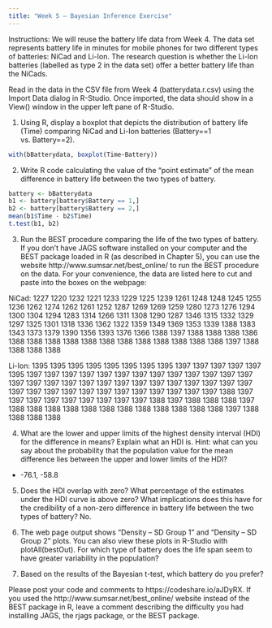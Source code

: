 ---
title: "Week 5 – Bayesian Inference Exercise"
---

Instructions: We will reuse the battery life data from Week 4. The data set represents battery life in minutes for mobile phones for two different types of batteries: NiCad and Li-Ion. The research question is whether the Li-Ion batteries (labelled as type 2 in the data set) offer a better battery life than the NiCads.

Read in the data in the CSV file from Week 4 (batterydata.r.csv) using the Import Data dialog in R-Studio. Once imported, the data should show in a View() window in the upper left pane of R-Studio.

1.	Using R, display a boxplot that depicts the distribution of battery life (Time) comparing NiCad and Li-Ion batteries (Battery==1 vs. Battery==2).  
```{r}
with(bBatterydata, boxplot(Time~Battery))
```


2.	Write R code calculating the value of the “point estimate” of the mean difference in battery life between the two types of battery. 
```{r}
battery <- bBatterydata
b1 <- battery[battery$Battery == 1,]
b2 <- battery[battery$Battery == 2,]
mean(b1$Time - b2$Time)
t.test(b1, b2)
```


3.	Run the BEST procedure comparing the life of the two types of battery. If you don't have JAGS software installed on your computer and the BEST package loaded in R (as described in Chapter 5), you can use the website http://www.sumsar.net/best_online/ to run the BEST procedure on the data. For your convenience, the data are listed here to cut and paste into the boxes on the webpage:  

NiCad: 
1227 1220 1232 1221 1233 1229 1225 1239 1261 1248 1248 1245 1255 1236 1262 1274 1262 1261 1252 1287 1269 1269 1259 1280 1273 1276 1294 1300 1304 1294 1283 1314 1266 1311 1308 1290 1287 1346 1315 1332 1329 1297 1325 1301 1318 1336 1362 1322 1359 1349 1369 1353 1339 1388 1383 1343 1373 1379 1390 1356 1393 1376 1366 1388 1397 1388 1388 1388 1386 1388 1388 1388 1388 1388 1388 1388 1388 1388 1388 1388 1388 1397 1388 1388 1388 1388

Li-Ion: 
1395 1395 1395 1395 1395 1395 1395 1395 1397 1397 1397 1397 1397 1395 1397 1397 1397 1397 1397 1397 1397 1397 1397 1397 1397 1397 1397 1397 1397 1397 1397 1397 1397 1397 1397 1397 1397 1397 1397 1397 1397 1397 1397 1397 1397 1397 1397 1397 1397 1397 1397 1397 1397 1388 1397 1397 1397 1397 1397 1397 1397 1397 1397 1388 1397 1388 1388 1388 1397 1388 1388 1388 1388 1388 1388 1388 1388 1388 1388 1388 1388 1397 1388 1388 1388 1388

4.	What are the lower and upper limits of the highest density interval (HDI) for the difference in means? Explain what an HDI is. Hint: what can you say about the probability that the population value for the mean difference lies between the upper and lower limits of the HDI? 
* -76.1, -58.8

5.	Does the HDI overlap with zero? What percentage of the estimates under the HDI curve is above zero? What implications does this have for the credibility of a non-zero difference in battery life between the two types of battery?
No. 
6.	The web page output shows “Density – SD Group 1” and “Density – SD Group 2” plots. You can also view these plots in R-Studio with plotAll(bestOut). For which type of battery does the life span seem to have greater variability in the population? 

7.	Based on the results of the Bayesian t-test, which battery do you prefer? 

Please post your code and comments to https://codeshare.io/aJDyRX. If you used the http://www.sumsar.net/best_online/ website instead of the BEST package in R, leave a comment describing the difficulty you had installing JAGS, the rjags package, or the BEST package.
